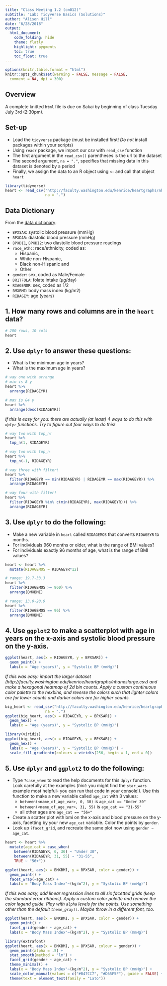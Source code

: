 ```yaml
---
title: "Class Meeting 1.2 (cm012)"
subtitle: "Lab: Tidyverse Basics (Solutions)"
author: "Alison Hill"
date: "6/28/2018"
output:
  html_document:
    code_folding: hide
    theme: flatly
    highlight: pygments
    toc: true
    toc_float: true
---
```


```r
options(knitr.table.format = "html") 
knitr::opts_chunk$set(warning = FALSE, message = FALSE, 
  comment = NA, dpi = 300)
```

## Overview

A complete knitted `html` file is due on Sakai by beginning of class Tuesday July 3rd (2:30pm).

## Set-up

- Load the `tidyverse` package (must be installed first! *Do not* install packages within your scripts)
- Using `readr` package, we import our csv with `read_csv` function
- The first argument in the `read_csv()` parentheses is the url to the dataset
- The second argument, `na = "."`, specifies that missing data in this dataset is denoted by a period
- Finally, we assign the data to an R object using `<-` and call that object `heart`

```r
library(tidyverse)
heart <- read_csv("http://faculty.washington.edu/kenrice/heartgraphs/nhanesmedium.csv", 
                  na = ".") 
```

## Data Dictionary

From the [data dictionary](http://faculty.washington.edu/kenrice/heartgraphs/):

* `BPXSAR`: systolic blood pressure (mmHg)
* `BPXDAR`: diastolic blood pressure (mmHg)
* `BPXDI1`, `BPXDI2`: two diastolic blood pressure readings
* `race_ethc`: race/ethnicity, coded as:
    - Hispanic, 
    - White non-Hispanic, 
    - Black non-Hispanic and 
    - Other
* `gender`: sex, coded as Male/Female
* `DR1TFOLA`: folate intake (μg/day)
* `RIAGENDR`: sex, coded as 1/2
* `BMXBMI`: body mass index (kg/m2)
* `RIDAGEY`: age (years)

## 1. How many rows and columns are in the `heart` data?

```r
# 200 rows, 10 cols
heart
```


## 2. Use `dplyr` to answer these questions:
  - What is the minimum age in years?
  - What is the maximum age in years?

```r
# way one with arrange
# min is 8 y
heart %>% 
  arrange(RIDAGEYR)

# max is 84 y
heart %>% 
  arrange(desc(RIDAGEYR))
```

*If this is easy for you: there are actually (at least) 4 ways to do this with `dplyr` functions. Try to figure out four ways to do this!*

```r
# way two with top_n!
heart %>% 
  top_n(1, RIDAGEYR)

# way two with top_n
heart %>% 
  top_n(-1, RIDAGEYR)
```

```r
# way three with filter!
heart %>% 
  filter(RIDAGEYR == min(RIDAGEYR) | RIDAGEYR == max(RIDAGEYR)) %>% 
  arrange(RIDAGEYR)
```

```r
# way four with filter!
heart %>% 
  filter(RIDAGEYR %in% c(min(RIDAGEYR), max(RIDAGEYR))) %>% 
  arrange(RIDAGEYR)
```

## 3. Use `dplyr` to do the following:
  - Make a new variable in `heart` called `RIDAGEMOS` that converts `RIDAGEYR` to months.
  - For individuals 960 months or older, what is the range of BMI values?
  - For individuals exactly 96 months of age, what is the range of BMI values?
    
```r
heart <- heart %>% 
  mutate(RIDAGEMOS = RIDAGEYR*12)

# range: 19.7-33.3
heart %>% 
  filter(RIDAGEMOS >= 960) %>% 
  arrange(BMXBMI)

# range: 13.0-28.9
heart %>% 
  filter(RIDAGEMOS == 96) %>% 
  arrange(BMXBMI)
```

## 4. Use `ggplot2` to make a scatterplot with age in years on the x-axis and systolic blood pressure on the y-axis.


```r
ggplot(heart, aes(x = RIDAGEYR, y = BPXSAR)) +
  geom_point() +
  labs(x = "Age (years)", y = "Systolic BP (mmHg)")
```


*If this was easy: import the larger dataset (http://faculty.washington.edu/kenrice/heartgraphs/nhaneslarge.csv) and make a hexagonal heatmap of 2d bin counts. Apply a custom continuous color palette to the hexbins, and reverse the colors such that lighter colors are for lower counts and darker colors are for higher counts.*

```r
big_heart <- read_csv("http://faculty.washington.edu/kenrice/heartgraphs/nhaneslarge.csv", 
                  na = ".") 
ggplot(big_heart, aes(x = RIDAGEYR, y = BPXSAR)) +
  geom_hex() +
  labs(x = "Age (years)", y = "Systolic BP (mmHg)")
```

```r
library(viridis)
ggplot(big_heart, aes(x = RIDAGEYR, y = BPXSAR)) +
  geom_hex() +
  labs(x = "Age (years)", y = "Systolic BP (mmHg)") +
  scale_fill_gradientn(colours = viridis(256, begin = 1, end = 0))
```

## 5. Use `dplyr` and `ggplot2` to do the following:
  - Type `?case_when` to read the help documents for this `dplyr` function. Look carefully at the examples (*hint:* you might find the `star_wars` example most helpful- you can run that code in your console!). Use this function to make a new variable called `age_cat` with 3 values:
      - `between(<name_of_age_var>, 0, 30)` is `age_cat == "Under 30"`
      - `between(<name_of_age_var>, 31, 55)` is `age_cat == "31-55"`
      - all other ages are `age_cat == "56+"`
  - Create a scatter plot with bmi on the x-axis and blood pressure on the y-axis, facetting by your new `age_cat` variable. Color the points by `gender`.
  - Look up `?facet_grid`, and recreate the same plot now using `gender ~ age_cat`.


```r
heart <- heart %>% 
  mutate(age_cat = case_when(
    between(RIDAGEYR, 0, 30) ~ "Under 30",
    between(RIDAGEYR, 31, 55) ~ "31-55",
    TRUE ~ "56+"))
```

```r
ggplot(heart, aes(x = BMXBMI, y = BPXSAR, color = gender)) +
  geom_point() +
  facet_wrap(~age_cat) +
  labs(x = "Body Mass Index"~(kg/m^2), y = "Systolic BP (mmHg)")
```

*If this was easy, add linear regression lines to all six facetted grids (keep the standard error ribbons). Apply a custom color palette and remove the color legend guide. Play with `alpha` levels for the points. Use something other than the default `theme_gray()`. Maybe throw in a different font, too.*

```r
ggplot(heart, aes(x = BMXBMI, y = BPXSAR, color = gender)) +
  geom_point() +
  facet_grid(gender ~ age_cat) +
  labs(x = "Body Mass Index"~(kg/m^2), y = "Systolic BP (mmHg)")
```

```r
library(extrafont)
ggplot(heart, aes(x = BMXBMI, y = BPXSAR, colour = gender)) +
  geom_point(alpha = .5) +
  stat_smooth(method = "lm") +
  facet_grid(gender ~ age_cat) +
  theme_minimal() +
  labs(x = "Body Mass Index"~(kg/m^2), y = "Systolic BP (mmHg)") +
  scale_color_manual(values = c("#B47CC7", "#D65F5F"), guide = FALSE) +
  theme(text = element_text(family = "Lato"))
```

